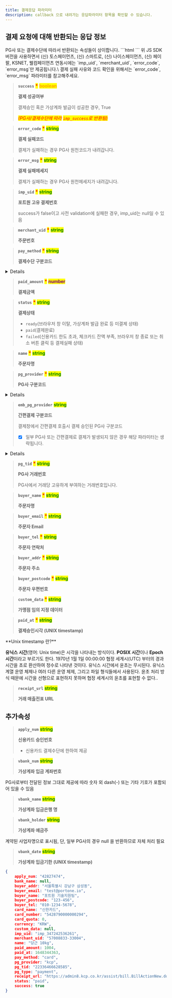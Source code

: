 ```yaml
---
title: 결제응답 파라미터
description: callback 으로 내려가는 응답파라미터 항목을 확인할 수 있습니다.
---
```



## 결제 요청에 대해 반환되는 응답 정보

<Hint style="info">
PG사 또는 결제수단에 따라서 반환되는 속성들이 상이합니다.

</Hint>

<Hint style="warning">
```html
<script src="https://cdn.iamport.kr/v1/iamport.js"></script>
```
위 JS SDK 버전을 사용하면서 (신) 토스페이먼츠, (신) 스마트로, (신) 나이스페이먼츠, (신) 페이팔, KSNET, 웰컴페이먼츠 연동시에는
`imp_uid`, `merchant_uid`, `error_code`, `error_msg`만 제공됩니다.\
결제 실패 사유와 코드 확인을 위해서는 `error_code`, `error_msg` 파라미터를 참고해주세요.

</Hint>

> **`success`** <mark style="color:red;">**\***</mark> <mark style="color:orange;">**boolean**</mark>
>
> **결제 성공여부**
>
> 결제승인 혹은 가상계좌 발급이 성공한 경우, True
>
> _<mark style="color:red;">(PG사/결제수단에 따라</mark>  <mark style="color:red;">`imp_success`</mark><mark style="color:red;">로 반환됨)</mark>_

> **`error_code`** <mark style="color:red;">**\***</mark> <mark style="color:green;">**string**</mark>
>
> **결제 실패코드**
>
> 결제가 실패하는 경우 PG사 원천코드가 내려갑니다.

> **`error_msg`** <mark style="color:red;">**\***</mark> <mark style="color:green;">**string**</mark>
>
> **결제 실패메세지**
>
> 결제가 실패하는 경우 PG사 원천메세지가 내려갑니다.

> **`imp_uid`** <mark style="color:red;">**\***</mark> <mark style="color:green;">**string**</mark>
>
> **포트원 고유 결제번호**
>
> success가 false이고 사전 validation에 실패한 경우, imp\_uid는 null일 수 있음

> **`merchant_uid`** <mark style="color:red;">**\***</mark> <mark style="color:green;">**string**</mark>
>
> **주문번호**

> **`pay_method`** <mark style="color:red;">**\***</mark> <mark style="color:green;">**string**</mark>
>
> **결제수단 구분코드**

<Details>
<p slot="summary">상세코드 확인하기</p>

- `card` (신용카드)
- `trans`(실시간 계좌이체)
- `vbank`(가상계좌)
- `phone`(휴대폰 소액결제)
- `cultureland`(컬쳐랜드 상품권 (구.문화상품권))
- `smartculture`(스마트문상 (게임 문화 상품권)) 
- `happymoney`(해피머니)
- `booknlife`(도서 문화 상품권)
- `culturegift`(문화상품권)
- `samsung`(삼성페이)
- `kakaopay`(카카오페이)
- `naverpay`(네이버페이)
- `payco`(페이코)
- `lpay`(L페이)
- `ssgpay`(SSG페이)
- `tosspay`(토스페이)
- `applepay`(애플페이)
- `pinpay`(핀페이)
- `skpay`(11Pay (구.SKPay))
- `wechat`(위쳇페이)
- `alipay`(알리페이)
- `unionpay`(유니온페이)
- `tenpay`(텐페이)
- `paysbuy`(페이스바이)
- `econtext`(편의점 결제)
- `molpay`(MOL페이)
- `point`(베네피아 포인트 등 포인트 결제)
- `paypal`(페이팔)
- `toss_brandpay`(토스페이먼츠 브랜드페이)
- `naverpay_card`(네이버페이 - 카드)
- `naverpay_point`(네이버페이 - 포인트)

</Details>

> **`paid_amount`** <mark style="color:red;">**\***</mark> <mark style="color:purple;">**number**</mark>
>
> **결제금액**

> **`status`** <mark style="color:red;">**\***</mark> <mark style="color:green;">**string**</mark>
>
> **결제상태**
>
> - `ready`(브라우저 창 이탈, 가상계좌 발급 완료 등 미결제 상태)
> - `paid`(결제완료)
> - `failed`(신용카드 한도 초과, 체크카드 잔액 부족, 브라우저 창 종료 또는 취소 버튼 클릭 등 결제실패 상태)

> **`name`** <mark style="color:red;">**\***</mark> <mark style="color:green;">**string**</mark>
>
> **주문자명**

> **`pg_provider`** <mark style="color:red;">**\***</mark> <mark style="color:green;">**string**</mark>
>
> **PG사 구분코드**

<Details>
<p slot="summary">상세코드 확인하기</p>

- `html5_inicis`(이니시스웹표준)
- `inicis`(이니시스ActiveX결제창)
- `kcp`(NHN KCP)
- `kcp_billing`(NHN KCP 정기결제)
- `uplus`((구) 토스페이먼츠(구 LG U+))
- `nice`((구) 나이스페이먼츠)
- `kicc`(한국정보통신)
- `bluewalnut`(블루월넛)
- `kakaopay`(카카오페이)
- `danal`(다날 휴대폰 소액결제)
- `danal_tpay`(다날 일반결제)
- `mobilians`(모빌리언스)
- `payco`(페이코)
- `paypal`((구) 페이팔)
- `eximbay`(엑심베이)
- `naverpay`(네이버페이-결제형)
- `naverco`(네이버페이-주문형)
- `smilepay`(스마일페이)
- `alipay`(알리페이)
- `paymentwall`(페이먼트월)
- `eximbay`(엑심베이)
- `tosspay`(토스페이)
- `smartro`((구) 스마트로)
- `settle`(세틀뱅크)
- `settle_acc`(세틀뱅크 내통장 결제)
- `daou`(키움페이 (구. 페이조아))
- `tosspayments` ((신) 토스페이먼츠)
- `paypal_v2`((신) 페이팔)
- `nice_v2`((신) 나이스페이먼츠)
- `smartro_v2`((신) 스마트로)
- `toss_brandpay`(토스페이먼츠 브랜드페이)
- `welcome` (웰컴페이먼츠)

</Details>

> **`emb_pg_provider`** <mark style="color:green;">**string**</mark>
>
> **간편결제 구분코드**
>
> 결제창에서 간편결제 호출시 결제 승인된 PG사 구분코드
>
> - [x] 일부 PG사 또는 간편결제로 결제가 발생되지 않은 경우 해당 파라미터는 생략됩니다.

<Details>
<p slot="summary">상세코드 확인하기</p>

- naverpay
- kakopay
- payco
- samsungpay
- ssgpay
- lpay
- applepay
- pinpay
- tosspay
- skpay
- toss_brandpay

</Details>

> **`pg_tid`** <mark style="color:red;">**\***</mark> <mark style="color:green;">**string**</mark>
>
> **PG사 거래번호**
>
> PG사에서 거래당 고유하게 부여하는 거래번호입니다.

> **`buyer_name`** <mark style="color:red;">**\***</mark> <mark style="color:green;">**string**</mark>
>
> **주문자명**

> **`buyer_email`** <mark style="color:red;">**\***</mark> <mark style="color:green;">**string**</mark>
>
> **주문자 Email**

> **`buyer_tel`** <mark style="color:red;">**\***</mark> <mark style="color:green;">**string**</mark>
>
> **주문자 연락처**

> **`buyer_addr`** <mark style="color:red;">**\***</mark> <mark style="color:green;">**string**</mark>
>
> **주문자 주소**

> **`buyer_postcode`** <mark style="color:red;">**\***</mark> <mark style="color:green;">**string**</mark>
>
> **주문자 우편번호**

> **`custom_data`** <mark style="color:red;">**\***</mark> <mark style="color:green;">**string**</mark>
>
> **가맹점 임의 지정 데이터**

> **`paid_at`** <mark style="color:red;">**\***</mark> <mark style="color:green;">**string**</mark>
>
> **결제승인시각** **(UNIX timestamp)**

<Hint style="info">
**Unix timestamp 란?**

**유닉스 시간**(영어: Unix time)은 시각을 나타내는 방식이다. **POSIX 시간**이나 **Epoch 시간**이라고 부르기도 한다. 1970년 1월 1일 00:00:00 협정 세계시(UTC) 부터의 경과 시간을 초로 환산하여 정수로 나타낸 것이다. 유닉스 시간에서 윤초는 무시된다. 유닉스 계열 운영 체제나 여러 다른 운영 체제, 그리고 파일 형식들에서 사용된다. 윤초 처리 방식 때문에 시간을 선형으로 표현하지 못하며 협정 세계시의 윤초를 표현할 수 없다..

</Hint>

> **`receipt_url`** <mark style="color:green;">**string**</mark>
>
> **거래 매출전표 URL**

## 추가속성

> **`apply_num`** <mark style="color:green;">**string**</mark>
>
> **신용카드 승인번호**
>
> - 신용카드 결제수단에 한하여 제공

> **`vbank_num`** <mark style="color:green;">**string**</mark>
>
> **가상계좌 입금 계좌번호**

<Hint style="warning">
PG사로부터 전달된 정보 그대로 제공<mark style="color:green;"></mark>에 따라 숫자 외 dash(-) 또는 기타 기호가 포함되어 있을 수 있음

</Hint>

> **`vbank_name`** <mark style="color:green;">**string**</mark>
>
> **가상계좌 입금은행 명**

> **`vbank_holder`** <mark style="color:green;">**string**</mark>
>
> **가상계좌 예금주**

<Hint style="warning">
계약된 사업자명으로 표시됨, 단, 일부 PG사의 경우 null 을 반환하므로 자체 처리 필요

</Hint>

> **`vbank_date`** <mark style="color:green;">**string**</mark>
>
> **가상계좌 입금기한** **(UNIX timestamp)**

```json title="결제 응답 sample object"
{
    apply_num: "42827474",
    bank_name: null,
    buyer_addr: "서울특별시 강남구 삼성동",
    buyer_email: "test@portone.io",
    buyer_name: "포트원 기술지원팀",
    buyer_postcode: "123-456",
    buyer_tel: "010-1234-5678",
    card_name: "신한카드",
    card_number: "5428790000000294",
    card_quota: 0,
    currency: "KRW",
    custom_data: null,
    imp_uid: "imp_347242536261",
    merchant_uid: "57008833-33004",
    name: "당근 10kg",
    paid_amount: 1004,
    paid_at: 1648344363,
    pay_method: "card",
    pg_provider: "kcp",
    pg_tid: "22336466628585",
    pg_type: "payment",
    receipt_url: "https://admin8.kcp.co.kr/assist/bill.BillActionNew.do?cmd=card_bill&tno=22336466628585&order_no=imp_347242536261&trade_mony=1004",
    status: "paid",
    success: true
}
```

